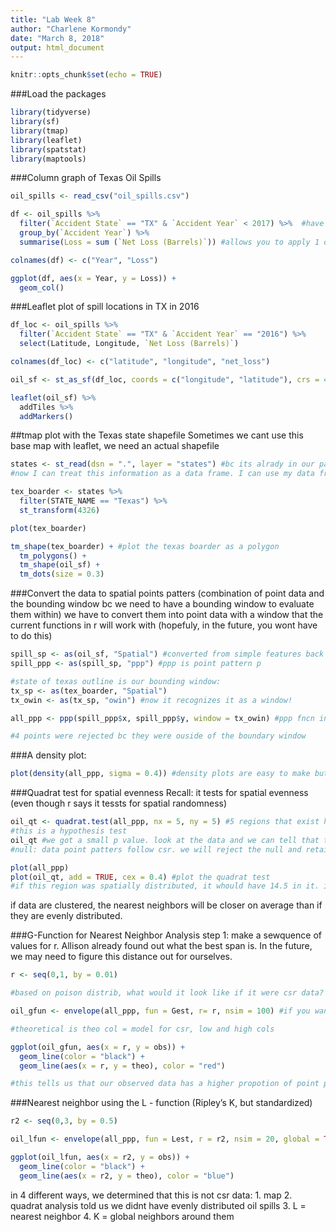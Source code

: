 ```yaml
---
title: "Lab Week 8"
author: "Charlene Kormondy"
date: "March 8, 2018"
output: html_document
---
```


```r
knitr::opts_chunk$set(echo = TRUE)
```

###Load the packages
```r
library(tidyverse)
library(sf)
library(tmap)
library(leaflet)
library(spatstat)
library(maptools)


```


###Column graph of Texas Oil Spills
```r

oil_spills <- read_csv("oil_spills.csv")

df <- oil_spills %>% 
  filter(`Accident State` == "TX" & `Accident Year` < 2017) %>%  #have to bound it by angled apostrophies bc it has spaces in it
  group_by(`Accident Year`) %>% 
  summarise(Loss = sum (`Net Loss (Barrels)`)) #allows you to apply 1 or more functions to a dataset that is grouped

colnames(df) <- c("Year", "Loss")

ggplot(df, aes(x = Year, y = Loss)) +
  geom_col()

```

###Leaflet plot of spill locations in TX in 2016
```r

df_loc <- oil_spills %>% 
  filter(`Accident State` == "TX" & `Accident Year` == "2016") %>% 
  select(Latitude, Longitude, `Net Loss (Barrels)`)

colnames(df_loc) <- c("latitude", "longitude", "net_loss")

oil_sf <- st_as_sf(df_loc, coords = c("longitude", "latitude"), crs = 4326) #not all spatial things will automatically search for longitude latitude, some things need you to do it

leaflet(oil_sf) %>% 
  addTiles %>% 
  addMarkers()

```

##tmap plot with the Texas state shapefile
Sometimes we cant use this base map with leaflet, we need an actual shapefile
```r

states <- st_read(dsn = ".", layer = "states") #bc its alrady in our pathway
#now I can treat this information as a data frame. I can use my data frame functions like filter, select, etc. and it will keep spatial geometry stuff with it!

tex_boarder <- states %>% 
  filter(STATE_NAME == "Texas") %>% 
  st_transform(4326)

plot(tex_boarder)

tm_shape(tex_boarder) + #plot the texas boarder as a polygon
  tm_polygons() +
  tm_shape(oil_sf) +
  tm_dots(size = 0.3)

```

###Convert the data to spatial points patters (combination of point data and the bounding window bc we need to have a bounding window to evaluate them within)
we have to convert them into point data with a window that the current functions in r will work with (hopefuly, in the future, you wont have to do this)

```r

spill_sp <- as(oil_sf, "Spatial") #converted from simple features back to origional df. but r still doesnt recognize this as data that you want to do point analysis with
spill_ppp <- as(spill_sp, "ppp") #ppp is point pattern p

#state of texas outline is our bounding window:
tx_sp <- as(tex_boarder, "Spatial")
tx_owin <- as(tx_sp, "owin") #now it recognizes it as a window!

all_ppp <- ppp(spill_ppp$x, spill_ppp$y, window = tx_owin) #ppp fncn in the spatial stats package for creating point pattern

#4 points were rejected bc they were ouside of the boundary window

```

###A density plot:
```r
plot(density(all_ppp, sigma = 0.4)) #density plots are easy to make but can change a story. sigma = 1 and sigma = 0.1 is very different. You need a meaningful way to decide what you bandwidth (sigma) should be.
```

###Quadrat test for spatial evenness
Recall: it tests for spatial evenness (even though r says it tessts for spatial randomness)
```r
oil_qt <- quadrat.test(all_ppp, nx = 5, ny = 5) #5 regions that exist horizontally and 5 regions vertically
#this is a hypothesis test
oil_qt #we got a small p value. look at the data and we can tell that they are not csr observations (they dont look random because we see clustering and large blank areas)
#null: data point patters follow csr. we will reject the null and retain alt hypothesis that the data are not csr (not evenly distributed)

plot(all_ppp)
plot(oil_qt, add = TRUE, cex = 0.4) #plot the quadrat test
#if this region was spatially distributed, it whould have 14.5 in it. it also calculates the proportion of spatial area and for example, says there should be 11.6 total events in this quadrant. Upper right is expected ct, upper left is actual count, bottom number tells you have many sds higher or lower it is than the expected number

```

if data are clustered, the nearest neighbors will be closer on average than if they are evenly distributed. 

###G-Function for Nearest Neighbor Analysis
step 1: make a sewquence of values for r. Allison already found out what the best span is. In the future, we may need to figure this distance out for ourselves.
```r

r <- seq(0,1, by = 0.01)

#based on poison distrib, what would it look like if it were csr data?

oil_gfun <- envelope(all_ppp, fun = Gest, r= r, nsim = 100) #if you wanted to use L or K, it'd be L or Kest. we called it r above but we could have called it lag or something.)

#theoretical is theo col = model for csr, low and high cols

ggplot(oil_gfun, aes(x = r, y = obs)) +
  geom_line(color = "black") +
  geom_line(aes(x = r, y = theo), color = "red")

#this tells us that our observed data has a higher propotion of point pairs with neighbors at nearer distances compared to truley csr data

```

###Nearest neighbor using the L - function (Ripley's K, but standardized)
```r

r2 <- seq(0,3, by = 0.5)

oil_lfun <- envelope(all_ppp, fun = Lest, r = r2, nsim = 20, global = TRUE) #this is more computationally intensive bc instead of just finding a simgle nearest neighbor, it makes increasing bubbles around it until it includes all observations. TRUE so it shows all obs

ggplot(oil_lfun, aes(x = r2, y = obs)) +
  geom_line(color = "black") +
  geom_line(aes(x = r2, y = theo), color = "blue")

```
in 4 different ways, we determined that this is not csr data:
1. map
2. quadrat analysis told us we didnt have evenly distributed oil spills
3. L = nearest neighbor
4. K = global neighbors around them
